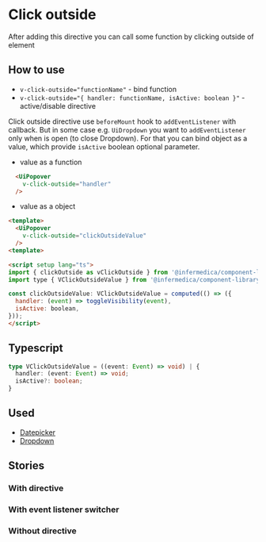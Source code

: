 
# Click outside
After adding this directive you can call some function by clicking outside of element

## How to use
* `v-click-outside="functionName"` - bind function
* `v-click-outside="{
  handler: functionName,
  isActive: boolean
}"` - active/disable directive

<Alert>
  <p>Click outside directive use <code>beforeMount</code> hook to <code>addEventListener</code> with callback.
  But in some case e.g. <code>UiDropdown</code> you want to <code>addEventListener</code> only when is open (to close Dropdown).
  For that you can bind object as a value, which provide <code>isActive</code> boolean optional parameter.</p>
</Alert>

- value as a function
```html
  <UiPopover
    v-click-outside="handler"
  />
```
- value as a object

```html
<template>
  <UiPopover
    v-click-outside="clickOutsideValue"
  />
<template>

<script setup lang="ts">
import { clickOutside as vClickOutside } from '@infermedica/component-library/directives';
import type { VClickOutsideValue } from '@infermedica/component-library/directives';

const clickOutsideValue: VClickOutsideValue = computed(() => ({
  handler: (event) => toggleVisibility(event),
  isActive: boolean,
}));
</script>
```
## Typescript
```ts
type VClickOutsideValue = ((event: Event) => void) | {
  handler: (event: Event) => void;
  isActive?: boolean;
}
```


## Used
* [Datepicker](/docs/organisms-datepicker--common)
* [Dropdown](/docs/molecules-dropdown--with-content-slot)

## Stories
### With directive
<Canvas>
  <Story id="utilities-directives-click-outside--with-directive"/>
</Canvas>

### With event listener switcher
<Canvas>
  <Story id="utilities-directives-click-outside--with-directive-switcher"/>
</Canvas>

### Without directive
<Canvas>
  <Story id="utilities-directives-click-outside--without-directive"/>
</Canvas>
